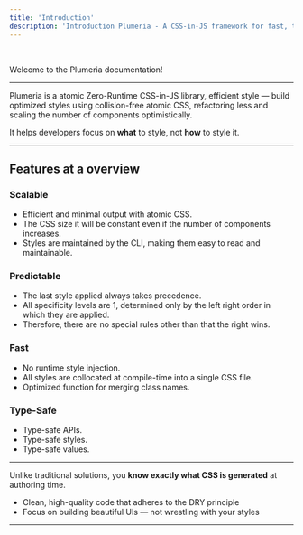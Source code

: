 ```yaml
---
title: 'Introduction'
description: 'Introduction Plumeria - A CSS-in-JS framework for fast, type-safe, zero-runtime styling.'
---
```


<br/>


Welcome to the Plumeria documentation!

---


Plumeria is a atomic Zero-Runtime CSS-in-JS library, efficient style — build optimized styles using collision-free atomic CSS, refactoring less and scaling the number of components optimistically.

It helps developers focus on **what** to style, not **how** to style it.

---

## Features at a overview

### Scalable
- Efficient and minimal output with atomic CSS.
- The CSS size it will be constant even if the number of components increases.
- Styles are maintained by the CLI, making them easy to read and maintainable.

### Predictable
- The last style applied always takes precedence.
- All specificity levels are 1, determined only by the left right order in which they are applied.
- Therefore, there are no special rules other than that the right wins.

### Fast
- No runtime style injection.
- All styles are collocated at compile-time into a single CSS file.
- Optimized function for merging class names.

### Type-Safe
- Type-safe APIs.
- Type-safe styles.
- Type-safe values.


---

Unlike traditional solutions, you **know exactly what CSS is generated** at authoring time.
- Clean, high-quality code that adheres to the DRY principle
- Focus on building beautiful UIs — not wrestling with your styles

---






